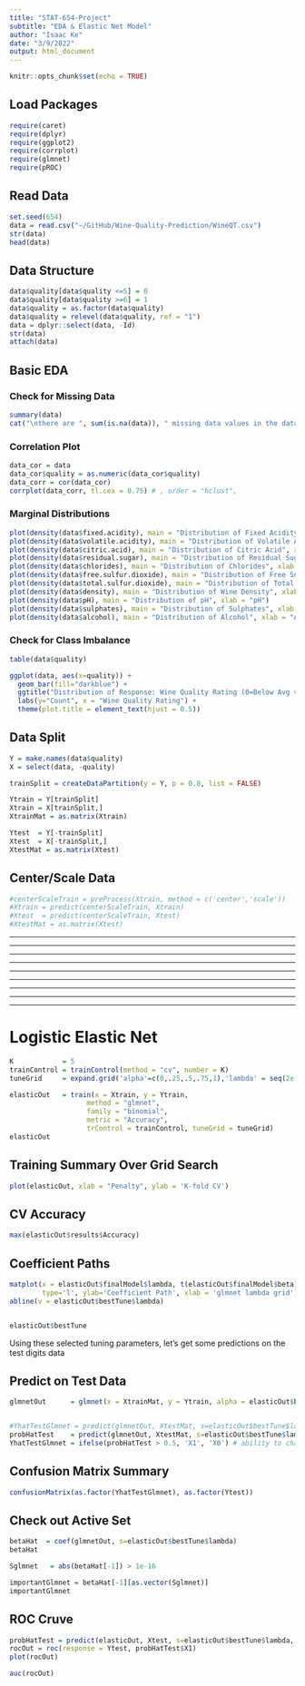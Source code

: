 ```yaml
---
title: "STAT-654-Project"
subtitle: "EDA & Elastic Net Model"
author: "Isaac Ke"
date: "3/9/2022"
output: html_document
---
```


```r
knitr::opts_chunk$set(echo = TRUE)
```

## Load Packages
```r
require(caret)
require(dplyr)
require(ggplot2)
require(corrplot)
require(glmnet)
require(pROC)
```

## Read Data
```r
set.seed(654)
data = read.csv("~/GitHub/Wine-Quality-Prediction/WineQT.csv")
str(data)
head(data)
```

## Data Structure
``` r
data$quality[data$quality <=5] = 0
data$quality[data$quality >=6] = 1
data$quality = as.factor(data$quality)
data$quality = relevel(data$quality, ref = "1")
data = dplyr::select(data, -Id)
str(data)
attach(data)
```

## Basic EDA
### Check for Missing Data
```r
summary(data)
cat("\nthere are ", sum(is.na(data)), " missing data values in the dataset")
```

### Correlation Plot
```r
data_cor = data
data_cor$quality = as.numeric(data_cor$quality)
data_corr = cor(data_cor)
corrplot(data_corr, tl.cex = 0.75) # , order = "hclust",
```

### Marginal Distributions
```r
plot(density(data$fixed.acidity), main = "Distribution of Fixed Acidity", xlab = "Fixed Acidity") 
plot(density(data$volatile.acidity), main = "Distribution of Volatile Acidity", xlab = "Volatile Acidity") 
plot(density(data$citric.acid), main = "Distribution of Citric Acid", xlab = "Citric Acid") 
plot(density(data$residual.sugar), main = "Distribution of Residual Sugar", xlab = "Residual Sugar") 
plot(density(data$chlorides), main = "Distribution of Chlorides", xlab = "Chlorides") 
plot(density(data$free.sulfur.dioxide), main = "Distribution of Free Sulfur Dioxide", xlab = "Free Sulfur Dioxide") 
plot(density(data$total.sulfur.dioxide), main = "Distribution of Total Sulfur Dioxide", xlab = "Total Sulfur Dioxide") 
plot(density(data$density), main = "Distribution of Wine Density", xlab = "Wine Density") 
plot(density(data$pH), main = "Distribution of pH", xlab = "pH") 
plot(density(data$sulphates), main = "Distribution of Sulphates", xlab = "Sulphates") 
plot(density(data$alcohol), main = "Distribution of Alcohol", xlab = "Alcohol") 
```

### Check for Class Imbalance
```r
table(data$quality)

ggplot(data, aes(x=quality)) + 
  geom_bar(fill="darkblue") + 
  ggtitle("Distribution of Response: Wine Quality Rating (0=Below Avg vs. 1=Above Avg)") +
  labs(y="Count", x = "Wine Quality Rating") +
  theme(plot.title = element_text(hjust = 0.5))

```


## Data Split
``` r
Y = make.names(data$quality)
X = select(data, -quality) 

trainSplit = createDataPartition(y = Y, p = 0.8, list = FALSE)

Ytrain = Y[trainSplit]
Xtrain = X[trainSplit,]
XtrainMat = as.matrix(Xtrain)

Ytest  = Y[-trainSplit]
Xtest  = X[-trainSplit,]
XtestMat = as.matrix(Xtest)
```

## Center/Scale Data
```r
#centerScaleTrain = preProcess(Xtrain, method = c('center','scale'))
#Xtrain = predict(centerScaleTrain, Xtrain)
#Xtest  = predict(centerScaleTrain, Xtest)
#XtestMat = as.matrix(Xtest)
```


**********************************************************************************
**********************************************************************************
**********************************************************************************
**********************************************************************************
**********************************************************************************
**********************************************************************************
**********************************************************************************
**********************************************************************************
**********************************************************************************


# Logistic Elastic Net
```r
K            = 5
trainControl = trainControl(method = "cv", number = K)
tuneGrid     = expand.grid('alpha'=c(0,.25,.5,.75,1),'lambda' = seq(2e-16, 1, length.out = 10))

elasticOut   = train(x = Xtrain, y = Ytrain,
                   method = "glmnet",
                   family = "binomial",
                   metric = "Accuracy",
                   trControl = trainControl, tuneGrid = tuneGrid)
elasticOut
```
## Training Summary Over Grid Search 
```r
plot(elasticOut, xlab = "Penalty", ylab = 'K-fold CV')
```


## CV Accuracy  
```r
max(elasticOut$results$Accuracy)
```
## Coefficient Paths
```r
matplot(x = elasticOut$finalModel$lambda, t(elasticOut$finalModel$beta),
        type='l', ylab='Coefficient Path', xlab = 'glmnet lambda grid')
abline(v = elasticOut$bestTune$lambda)


elasticOut$bestTune
```

Using these selected tuning parameters, let's get some predictions on the test digits data

## Predict on Test Data
```r
glmnetOut      = glmnet(x = XtrainMat, y = Ytrain, alpha = elasticOut$bestTune$alpha, family = 'binomial')


#YhatTestGlmnet = predict(glmnetOut, XtestMat, s=elasticOut$bestTune$lambda, type = 'class')
probHatTest    = predict(glmnetOut, XtestMat, s=elasticOut$bestTune$lambda, type = 'response')
YhatTestGlmnet = ifelse(probHatTest > 0.5, 'X1', 'X0') # ability to change treshold 

```


## Confusion Matrix Summary
```r
confusionMatrix(as.factor(YhatTestGlmnet), as.factor(Ytest))
```

## Check out Active Set
```r
betaHat  = coef(glmnetOut, s=elasticOut$bestTune$lambda)
betaHat

Sglmnet   = abs(betaHat[-1]) > 1e-16

importantGlmnet = betaHat[-1][as.vector(Sglmnet)]
importantGlmnet
```


## ROC Cruve
```r
probHatTest = predict(elasticOut, Xtest, s=elasticOut$bestTune$lambda, type = 'prob')
rocOut = roc(response = Ytest, probHatTest$X1)
plot(rocOut)
```

```r
auc(rocOut)
```


